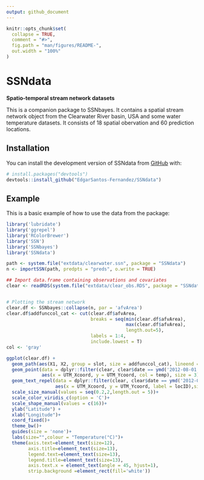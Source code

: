 ```yaml
---
output: github_document
---
```


<!-- README.md is generated from README.Rmd. Please edit that file -->

```r
knitr::opts_chunk$set(
  collapse = TRUE,
  comment = "#>",
  fig.path = "man/figures/README-",
  out.width = "100%"
)
```

# SSNdata

<!-- badges: start -->
<!-- badges: end -->

__Spatio-temporal stream network datasets__

This is a companion package to SSNbayes. It contains a spatial stream network object from the Clearwater River basin, USA and some water temperature datasets. It consists of 18 spatial obervation and 60 prediction locations. 

## Installation

You can install the development version of SSNdata from [GitHub](https://github.com/) with:

``` r
# install.packages("devtools")
devtools::install_github("EdgarSantos-Fernandez/SSNdata")
```

## Example

This is a basic example of how to use the data from the package:

```r
library('lubridate')
library('ggrepel')
library('RColorBrewer')
library('SSN')
library('SSNbayes')
library('SSNdata')
```


```r
path <- system.file("extdata/clearwater.ssn", package = "SSNdata")
n <- importSSN(path, predpts = "preds", o.write = TRUE)

## Import data.frame containing observations and covariates
clear <- readRDS(system.file("extdata/clear_obs.RDS", package = "SSNdata"))


# Plotting the stream network 
clear.df <- SSNbayes::collapse(n, par = 'afvArea')
clear.df$addfunccol_cat <- cut(clear.df$afvArea,
                               breaks = seq(min(clear.df$afvArea),
                                            max(clear.df$afvArea),
                                            length.out=5),
                               labels = 1:4,
                               include.lowest = T)
col <- 'gray'

ggplot(clear.df) +
  geom_path(aes(X1, X2, group = slot, size = addfunccol_cat), lineend = 'round', linejoin = 'round', col = col)+
  geom_point(data = dplyr::filter(clear, clear$date == ymd('2012-08-01')) ,
             aes(x = UTM_Xcoord, y = UTM_Ycoord, col = temp), size = 3)+
  geom_text_repel(data = dplyr::filter(clear, clear$date == ymd('2012-08-01')),
                  aes(x = UTM_Xcoord, y = UTM_Ycoord, label = locID),size = 3)+
  scale_size_manual(values = seq(0.2,2,length.out = 5))+
  scale_color_viridis_c(option = 'C')+
  scale_shape_manual(values = c(16))+
  ylab("Latitude") +
  xlab("Longitude")+
  coord_fixed()+
  theme_bw()+
  guides(size = 'none')+
  labs(size="",colour = "Temperature(°C)")+
  theme(axis.text=element_text(size=12),
        axis.title=element_text(size=13),
        legend.text=element_text(size=13),
        legend.title=element_text(size=13),
        axis.text.x = element_text(angle = 45, hjust=1),
        strip.background =element_rect(fill='white'))
 ```       
        

